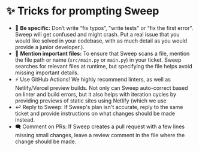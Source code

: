 # ✨ Tricks for prompting Sweep

- 🎯 **Be specific:** Don’t write “fix typos”, "write tests" or “fix the first error”. Sweep will get confused and might crash. Put a real issue that you would like solved in your codebase, with as much detail as you would provide a junior developer.).
- 📁 **Mention important files:** To ensure that Sweep scans a file, mention the file path or name (`src/main.py` or `main.py`) in your ticket. Sweep searches for relevant files at runtime, but specifying the file helps avoid missing important details.
- ⚡ Use GitHub Actions! We highly recommend linters, as well as Netlify/Vercel preview builds. Not only can Sweep auto-correct based on linter and build errors, but it also helps with iteration cycles by providing previews of static sites using Netlify (which we use
- ↩️ Reply to Sweep: If Sweep's plan isn't accurate, reply to the same ticket and provide instructions on what changes should be made instead.
- 🗨️ Comment on PRs: If Sweep creates a pull request with a few lines missing small changes, leave a review comment in the file where the change should be made.
